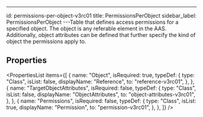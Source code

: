 ---

id: permissions-per-object-v3rc01
title: PermissionsPerObject
sidebar_label: PermissionsPerObject
---Table that defines access permissions for a specified object. The object is any
referable element in the AAS. Additionally, object attributes can be defined that
further specify the kind of object the permissions apply to.


## Properties

<PropertiesList
  items={[
    {
      name: "Object",
      isRequired: true,
      typeDef: {
        type: "Class",
        isList: false,
        displayName: "Reference",
        to: "reference-v3rc01",
      },
    },
    {
      name: "TargetObjectAttributes",
      isRequired: false,
      typeDef: {
        type: "Class",
        isList: false,
        displayName: "ObjectAttributes",
        to: "object-attributes-v3rc01",
      },
    },
    {
      name: "Permissions",
      isRequired: false,
      typeDef: {
        type: "Class",
        isList: true,
        displayName: "Permission",
        to: "permission-v3rc01",
      },
    },
  ]}
/>
